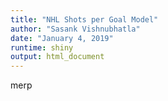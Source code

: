 ```yaml
---
title: "NHL Shots per Goal Model"
author: "Sasank Vishnubhatla"
date: "January 4, 2019"
runtime: shiny
output: html_document
---
```


merp